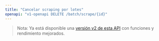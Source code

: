```yaml
---
title: "Cancelar scraping por lotes"
openapi: "v1-openapi DELETE /batch/scrape/{id}"
---
```


> Nota: Ya está disponible una [versión v2 de esta API](/es/api-reference/endpoint/batch-scrape-delete) con funciones y rendimiento mejorados.